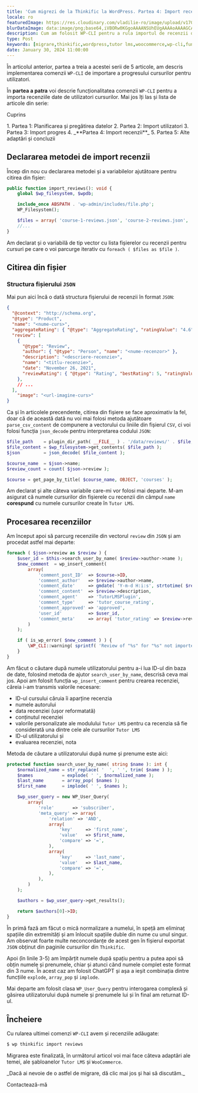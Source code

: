 ```yaml
---
title: 'Cum migrezi de la Thinkific la WordPress. Partea 4: Import recenzii'
locale: ro
featuredImage: https://res.cloudinary.com/vladilie-ro/image/upload/v1706196659/blog/1.%20migrate-thinkific-to-wordpress/v5ypjuldovovlpqw1cc3.webp
blurDataImage: data:image/png;base64,iVBORw0KGgoAAAANSUhEUgAAAAoAAAAGCAIAAAB1kpiRAAAACXBIWXMAAAPoAAAD6AG1e1JrAAAAxUlEQVR4nAG6AEX/ANLS0t/f3+vr6+3t6+/y8fHy7/X39+/y8ens693f3gCZr8qmutOqwtuyxNrK1+b7+/j8//75/Pv19/fo6u0AOG2gKGGRNGiYPHCgUoO2gLPNnNXgmtLels/ZkMrVAKO51qnA3J2zy52yzH+0yxSesQB4iABOWwBicgCKoQDHx8VaTTwkEgAnEwBRQSxNTjkEGREADQA/Vkxmk5oAHg8ARzATLxsAHQAAHgIAMyAGOiQNUTsgaU8yPSsXAbliTzFAqmUAAAAASUVORK5CYII=
description: Cum am folosit WP-CLI pentru a rula importul de recenzii din fișiere JSON obținute din Thinkific.
type: Post
keywords: [migrare,thinkific,wordpress,tutor lms,woocommerce,wp-cli,funcții,comenzi,import recenzii,citire din fișier]
date: January 30, 2024 11:00:00
---
```

În <Link href="/blog/migrare-thinkific-wordpress-partea-3-import-progres">articolul anterior</Link>, partea a treia a acestei serii de 5 articole, am descris implementarea comenzii `WP-CLI` de importare a progresului cursurilor pentru utilizatori.

În **partea a patra** voi descrie funcționalitatea comenzii `WP-CLI` pentru a importa recenziile date de utilizatori cursurilor.
Mai jos îți las și lista de articole din serie:
<div className='rounded-md border p-2 bg-gray-50 dark:bg-slate-900'>
    <p>Cuprins</p>
    1. <Link href="/blog/migrare-thinkific-wordpress-partea-1-planificare-pregatire-date">Partea 1: Planificarea și pregătirea datelor</Link>
    2. <Link href="/blog/migrare-thinkific-wordpress-partea-2-import-utilizatori">Partea 2: Import utilizatori</Link>
    3. <Link href="/blog/migrare-thinkific-wordpress-partea-3-import-progres">Partea 3: Import progres</Link>
    4. _**Partea 4: Import recenzii**_
    5. <Link href="/blog/migrare-thinkific-wordpress-partea-5-adaptari-concluzii">Partea 5: Alte adaptări și concluzii</Link>
</div>

## Declararea metodei de import recenzii
Încep din nou cu declararea metodei și a variabilelor ajutătoare pentru citirea din fișier:
```php showLineNumbers title="class-wpcli.php"
public function import_reviews(): void {
    global $wp_filesystem, $wpdb;

    include_once ABSPATH . 'wp-admin/includes/file.php';
    WP_Filesystem();

    $files = array( 'course-1-reviews.json', 'course-2-reviews.json', 'course-3-reviews', 'course-4-reviews.json' );
    //...
}
```
Am declarat și o variabilă de tip vector cu lista fișierelor cu recenzii pentru cursuri pe care o voi parcurge iterativ cu `foreach ( $files as $file )`.

## Citirea din fișier
### Structura fișierului `JSON`
Mai pun aici încă o dată structura fișierului de recenzii în format `JSON`:
```json showLineNumbers title="course-*-reviews.json"
{
  "@context": "http://schema.org",
  "@type": "Product",
  "name": "<nume-curs>",
  "aggregateRating": { "@type": "AggregateRating", "ratingValue": "4.6", "reviewCount": 5 },
  "review": [
    {
      "@type": "Review",
      "author": { "@type": "Person", "name": "<nume-recenzor>" },
      "description": "<descriere-recenzie>",
      "name": "<titlu-recenzie>",
      "date": "November 26, 2021",
      "reviewRating": { "@type": "Rating", "bestRating": 5, "ratingValue": 5, "worstRating": 0 }
    },
    // ...
  ],
    "image": "<url-imagine-curs>"
}
```

Ca și în articolele precendente, citirea din fișiere se face aproximativ la fel, doar că de această dată nu voi mai folosi metoda ajutătoare `parse_csv_content` de compunere a vectorului cu liniile din fișierul `CSV`, ci voi folosi funcția `json_decode` pentru interpretarea codului `JSON`:
```php showLineNumbers title="class-wpcli.php"
$file_path    = plugin_dir_path( __FILE__ ) . '/data/reviews/' . $file;
$file_content = $wp_filesystem->get_contents( $file_path );
$json         = json_decode( $file_content );

$course_name  = $json->name;
$review_count = count( $json->review );

$course = get_page_by_title( $course_name, OBJECT, 'courses' );
```
Am declarat și alte câteva variabile care-mi vor folosi mai departe.
M-am asigurat că numele cursurilor din fișierele cu recenzii din câmpul `name` **corespund** cu numele cursurilor create în `Tutor LMS`.

## Procesarea recenziilor
Am început apoi să parcurg recenziile din vectorul `review` din `JSON` și am procedat astfel mai departe:
```php showLineNumbers title="class-wpcli.php"
foreach ( $json->review as $review ) {
    $user_id = $this->search_user_by_name( $review->author->name );
    $new_comment  = wp_insert_comment(
        array(
            'comment_post_ID'  => $course->ID,
            'comment_author'   => $review->author->name,
            'comment_date'     => gmdate( 'Y-m-d H:i:s', strtotime( $review->date ) ),
            'comment_content'  => $review->description,
            'comment_agent'    => 'TutorLMSPlugin',
            'comment_type'     => 'tutor_course_rating',
            'comment_approved' => 'approved',
            'user_id'          => $user_id,
            'comment_meta'     => array( 'tutor_rating' => $review->reviewRating->ratingValue ), // phpcs:ignore WordPress.NamingConventions.ValidVariableName.UsedPropertyNotSnakeCase
        )
    );

    if ( is_wp_error( $new_comment ) ) {
        \WP_CLI::warning( sprintf( 'Review of "%s" for "%s" not imported.', $review->author->name, $course_name ) );
    }
}
```
Am făcut o căutare după numele utilizatorului pentru a-i lua ID-ul din baza de date, folosind metoda de ajutor `search_user_by_name`, descrisă ceva mai jos.
Apoi am folosit funcția `wp_insert_comment` pentru crearea recenziei, căreia i-am transmis valorile necesare:
- ID-ul cursului căruia îi aparține recenzia
- numele autorului
- data recenziei (ușor reformatată)
- conținutul recenziei
- valorile personalizate ale modulului `Tutor LMS` pentru ca recenzia să fie considerată una dintre cele ale cursurilor `Tutor LMS`
- ID-ul utilizatorului și
- evaluarea recenziei, nota

Metoda de căutare a utilizatorului după nume și prenume este aici:
```php showLineNumbers title="class-wpcli.php"
protected function search_user_by_name( string $name ): int {
    $normalized_name = str_replace( '  ', ' ', trim( $name ) );
    $names           = explode( ' ', $normalized_name );
    $last_name       = array_pop( $names );
    $first_name      = implode( ' ', $names );

    $wp_user_query = new WP_User_Query(
        array(
            'role'       => 'subscriber',
            'meta_query' => array(
                'relation' => 'AND',
                array(
                    'key'     => 'first_name',
                    'value'   => $first_name,
                    'compare' => '=',
                ),
                array(
                    'key'     => 'last_name',
                    'value'   => $last_name,
                    'compare' => '=',
                ),
            ),
        )
    );

    $authors = $wp_user_query->get_results();

    return $authors[0]->ID;
}
```
În primă fază am făcut o mică normalizare a numelui, în speță am eliminaț spațiile din extremități și am înlocuit spațiile duble din nume cu unul singur.
Am observat foarte multe neconcordanțe de acest gen în fișierul exportat `JSON` obținut din paginile cursurilor din `Thinkific`.

Apoi (în linile 3-5) am împărțit numele după spațiu pentru a putea apoi să obțin numele și prenumele, chiar și atunci când numele complet este format din 3 nume.
În acest caz am folosit ChatGPT și așa a ieșit combinația dintre funcțiile `explode`, `array_pop` și `implode`.

Mai departe am folosit clasa `WP_User_Query` pentru interogarea complexă și găsirea utilizatorului după numele și prenumele lui și în final am returnat ID-ul.

## Încheiere
Cu rularea ultimei comenzi `WP-CLI` avem și recenziile adăugate:
```sh
$ wp thinkific import reviews
```

Migrarea este finalizată, în <Link href="/blog/migrare-thinkific-wordpress-partea-5-adaptari-concluzii">următorul articol</Link> voi mai face câteva adaptări ale temei, ale șabloanelor `Tutor LMS` și `WooCommerce`.

<div className='mb-4 flex flex-col items-center rounded-md border border-blue-600 p-2'>
    <p className="text-center mt-0">_Dacă ai nevoie de o astfel de migrare, dă clic mai jos și hai să discutăm._</p>
    <Link href='/contact' className="animate-text-bg rounded-md bg-linear-to-r from-blue-600 via-gray-600 to-green-500 bg-[length:400%] px-2 py-1 text-white hover:text-white">Contactează-mă</Link>
</div>